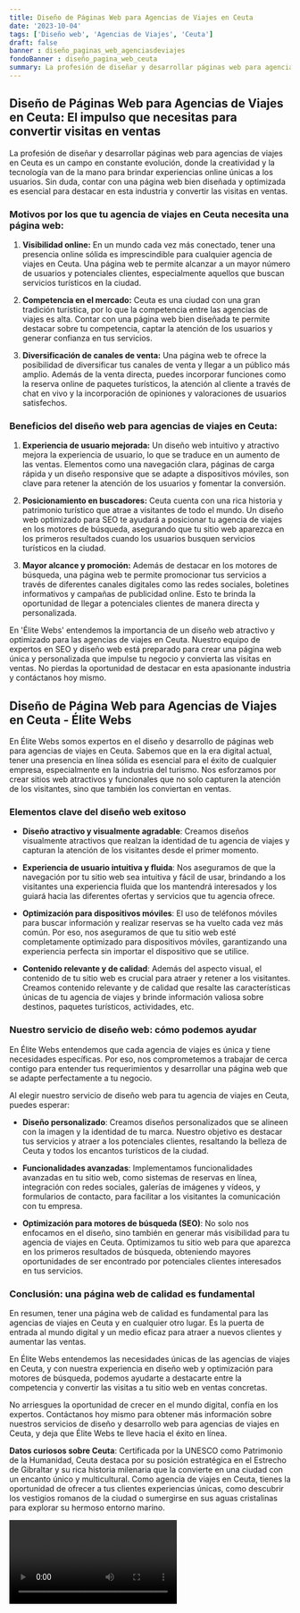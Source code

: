 ```yaml
---
title: Diseño de Páginas Web para Agencias de Viajes en Ceuta
date: '2023-10-04'
tags: ['Diseño web', 'Agencias de Viajes', 'Ceuta']
draft: false
banner : diseño_paginas_web_agenciasdeviajes
fondoBanner : diseño_pagina_web_ceuta
summary: La profesión de diseñar y desarrollar páginas web para agencias de viajes en Ceuta es un campo en constante evolución, donde la creatividad y la tecnología van de la mano para brindar experiencias online únicas a los usuarios. Sin duda, contar con una página web bien diseñada y optimizada es esencial para destacar en esta industria y convertir las visitas en ventas.
---
```


## Diseño de Páginas Web para Agencias de Viajes en Ceuta: El impulso que necesitas para convertir visitas en ventas

La profesión de diseñar y desarrollar páginas web para agencias de viajes en Ceuta es un campo en constante evolución, donde la creatividad y la tecnología van de la mano para brindar experiencias online únicas a los usuarios. Sin duda, contar con una página web bien diseñada y optimizada es esencial para destacar en esta industria y convertir las visitas en ventas.

### Motivos por los que tu agencia de viajes en Ceuta necesita una página web:

1. **Visibilidad online:** En un mundo cada vez más conectado, tener una presencia online sólida es imprescindible para cualquier agencia de viajes en Ceuta. Una página web te permite alcanzar a un mayor número de usuarios y potenciales clientes, especialmente aquellos que buscan servicios turísticos en la ciudad.

2. **Competencia en el mercado:** Ceuta es una ciudad con una gran tradición turística, por lo que la competencia entre las agencias de viajes es alta. Contar con una página web bien diseñada te permite destacar sobre tu competencia, captar la atención de los usuarios y generar confianza en tus servicios.

3. **Diversificación de canales de venta:** Una página web te ofrece la posibilidad de diversificar tus canales de venta y llegar a un público más amplio. Además de la venta directa, puedes incorporar funciones como la reserva online de paquetes turísticos, la atención al cliente a través de chat en vivo y la incorporación de opiniones y valoraciones de usuarios satisfechos.

### Beneficios del diseño web para agencias de viajes en Ceuta:

1. **Experiencia de usuario mejorada:** Un diseño web intuitivo y atractivo mejora la experiencia de usuario, lo que se traduce en un aumento de las ventas. Elementos como una navegación clara, páginas de carga rápida y un diseño responsive que se adapte a dispositivos móviles, son clave para retener la atención de los usuarios y fomentar la conversión.

2. **Posicionamiento en buscadores:** Ceuta cuenta con una rica historia y patrimonio turístico que atrae a visitantes de todo el mundo. Un diseño web optimizado para SEO te ayudará a posicionar tu agencia de viajes en los motores de búsqueda, asegurando que tu sitio web aparezca en los primeros resultados cuando los usuarios busquen servicios turísticos en la ciudad.

3. **Mayor alcance y promoción:** Además de destacar en los motores de búsqueda, una página web te permite promocionar tus servicios a través de diferentes canales digitales como las redes sociales, boletines informativos y campañas de publicidad online. Esto te brinda la oportunidad de llegar a potenciales clientes de manera directa y personalizada.

En 'Élite Webs' entendemos la importancia de un diseño web atractivo y optimizado para las agencias de viajes en Ceuta. Nuestro equipo de expertos en SEO y diseño web está preparado para crear una página web única y personalizada que impulse tu negocio y convierta las visitas en ventas. No pierdas la oportunidad de destacar en esta apasionante industria y contáctanos hoy mismo.

<GifSeo />

<Cta />

## Diseño de Página Web para Agencias de Viajes en Ceuta - Élite Webs

En Élite Webs somos expertos en el diseño y desarrollo de páginas web para agencias de viajes en Ceuta. Sabemos que en la era digital actual, tener una presencia en línea sólida es esencial para el éxito de cualquier empresa, especialmente en la industria del turismo. Nos esforzamos por crear sitios web atractivos y funcionales que no solo capturen la atención de los visitantes, sino que también los conviertan en ventas.

### Elementos clave del diseño web exitoso

- **Diseño atractivo y visualmente agradable**: Creamos diseños visualmente atractivos que realzan la identidad de tu agencia de viajes y capturan la atención de los visitantes desde el primer momento.

- **Experiencia de usuario intuitiva y fluida**: Nos aseguramos de que la navegación por tu sitio web sea intuitiva y fácil de usar, brindando a los visitantes una experiencia fluida que los mantendrá interesados y los guiará hacia las diferentes ofertas y servicios que tu agencia ofrece.

- **Optimización para dispositivos móviles**: El uso de teléfonos móviles para buscar información y realizar reservas se ha vuelto cada vez más común. Por eso, nos aseguramos de que tu sitio web esté completamente optimizado para dispositivos móviles, garantizando una experiencia perfecta sin importar el dispositivo que se utilice.

- **Contenido relevante y de calidad**: Además del aspecto visual, el contenido de tu sitio web es crucial para atraer y retener a los visitantes. Creamos contenido relevante y de calidad que resalte las características únicas de tu agencia de viajes y brinde información valiosa sobre destinos, paquetes turísticos, actividades, etc.

### Nuestro servicio de diseño web: cómo podemos ayudar

En Élite Webs entendemos que cada agencia de viajes es única y tiene necesidades específicas. Por eso, nos comprometemos a trabajar de cerca contigo para entender tus requerimientos y desarrollar una página web que se adapte perfectamente a tu negocio.

Al elegir nuestro servicio de diseño web para tu agencia de viajes en Ceuta, puedes esperar:

- **Diseño personalizado**: Creamos diseños personalizados que se alineen con la imagen y la identidad de tu marca. Nuestro objetivo es destacar tus servicios y atraer a los potenciales clientes, resaltando la belleza de Ceuta y todos los encantos turísticos de la ciudad.

- **Funcionalidades avanzadas**: Implementamos funcionalidades avanzadas en tu sitio web, como sistemas de reservas en línea, integración con redes sociales, galerías de imágenes y vídeos, y formularios de contacto, para facilitar a los visitantes la comunicación con tu empresa.

- **Optimización para motores de búsqueda (SEO)**: No solo nos enfocamos en el diseño, sino también en generar más visibilidad para tu agencia de viajes en Ceuta. Optimizamos tu sitio web para que aparezca en los primeros resultados de búsqueda, obteniendo mayores oportunidades de ser encontrado por potenciales clientes interesados en tus servicios.

### Conclusión: una página web de calidad es fundamental

En resumen, tener una página web de calidad es fundamental para las agencias de viajes en Ceuta y en cualquier otro lugar. Es la puerta de entrada al mundo digital y un medio eficaz para atraer a nuevos clientes y aumentar las ventas.

En Élite Webs entendemos las necesidades únicas de las agencias de viajes en Ceuta, y con nuestra experiencia en diseño web y optimización para motores de búsqueda, podemos ayudarte a destacarte entre la competencia y convertir las visitas a tu sitio web en ventas concretas.

No arriesgues la oportunidad de crecer en el mundo digital, confía en los expertos. Contáctanos hoy mismo para obtener más información sobre nuestros servicios de diseño y desarrollo web para agencias de viajes en Ceuta, y deja que Élite Webs te lleve hacia el éxito en línea.

**Datos curiosos sobre Ceuta**: Certificada por la UNESCO como Patrimonio de la Humanidad, Ceuta destaca por su posición estratégica en el Estrecho de Gibraltar y su rica historia milenaria que la convierte en una ciudad con un encanto único y multicultural. Como agencia de viajes en Ceuta, tienes la oportunidad de ofrecer a tus clientes experiencias únicas, como descubrir los vestigios romanos de la ciudad o sumergirse en sus aguas cristalinas para explorar su hermoso entorno marino.

<Video />

<CtaBot job='Agencias de Viajes' city='Ceuta'/>

<Gmaps query='Ceuta+españa+maps' />